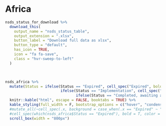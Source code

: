 # **Africa**


```r
nsds_status_for_download %>% 
  download_this(
    output_name = "nsds_status_table",
    output_extension = ".xlsx",
    button_label = "Download full data as xlsx",
    button_type = "default",
    has_icon = TRUE,
    icon = "fa fa-save",
    class = "hvr-sweep-to-left"
  )
```

<br>

```r
nsds_africa %>% 
  mutate(Status = ifelse(Status == "Expired", cell_spec("Expired", bold = T, color = "white", background = "FireBrick"), 
                         ifelse(Status == "Implementation", cell_spec("Implementation", bold = T, color = "white", background = "SeaGreen"),
                                ifelse(Status == "Completed, awaiting adoption", cell_spec("Completed, awaiting adoption", bold = T, color = "white", background = "DarkMagenta"), Status)))) %>%
  knitr::kable("html", escape = FALSE, booktabs = TRUE) %>% 
  kable_styling(full_width = F, bootstrap_options = c("hover", "condensed")) %>% 
  #mutate_all(~cell_spec(.x, background = case_when(.x == "Expired" ~ "red")
  #cell_spec(which(nsds_africa$Status == "Expired"), bold = T, color = "white", background = "red") %>%
  scroll_box(width = "800px")
```
